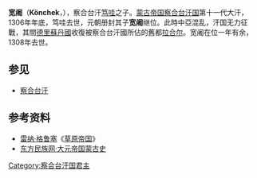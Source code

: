 '''宽阇'''（'''Könchek'''，{{bd||？|1308年|catIdx=K宽}}），察合台汗[[都哇|笃哇]]之子。[[蒙古帝国|蒙古帝国]][[察合台汗国|察合台汗国]]第十一代大汗，1306年年底，笃哇去世，元朝册封其子'''宽阇'''继位。此時中亞混乱，汗国无力征戰，其間[[德里蘇丹國|德里蘇丹國]]收復被察合台汗國所佔的舊都[[拉合尔|拉合尔]]。宽阇在位一年有余，1308年去世。

==参见==
*[[察合台汗|察合台汗]]
{{start box}}
{{s-before|[[笃哇|笃哇]]}}
{{s-title|[[察合台汗国|察合台汗国君主]]|1306年—1308年}}
{{s-after|[[塔里忽|塔里忽]]}}
{{end box}}

==参考资料==
*[[雷纳·格鲁塞|雷纳·格鲁塞]]《[[草原帝国|草原帝国]]》
*[http://www.e56.com.cn/publish/dianzi/html/m030.htm 东方民族网·大元帝国蒙古史]{{Wayback|url=http://www.e56.com.cn/publish/dianzi/html/m030.htm |date=20081123051516 }}

[[Category:察合台汗国君主|Category:察合台汗国君主]]